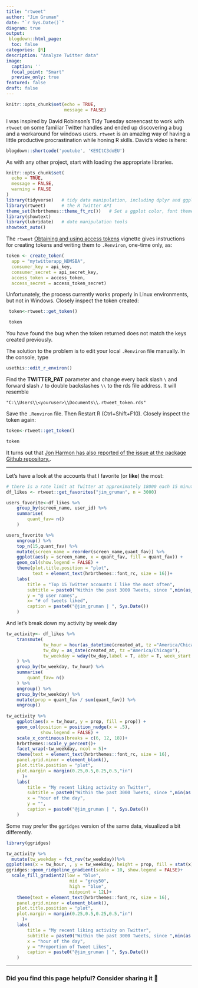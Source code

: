 ```yaml
---
title: "rtweet"
author: "Jim Gruman"
date: "`r Sys.Date()`"
diagram: true
output: 
 blogdown::html_page:
  toc: false
categories: [R]
description: "Analyze Twitter data" 
image: 
  caption: ''
  focal_point: "Smart"
  preview_only: true
featured: false
draft: false
---
```


```r
knitr::opts_chunk$set(echo = TRUE,
                      message = FALSE)
```

I was inspired by David Robinson's Tidy Tuesday screencast to work with `rtweet` on some familiar Twitter handles and ended up discovering a bug and a workaround for windows users. `rtweet` is an amazing way of having a little productive procrastination while honing R skills. David's video is here:

```r
blogdown::shortcode('youtube', 'KE9ItC3doEU')
```

As with any other project, start with loading the appropriate libraries.

```r
knitr::opts_chunk$set(
  echo = TRUE,
  message = FALSE,
  warning = FALSE
)
library(tidyverse)   # tidy data manipulation, including dplyr and ggplot
library(rtweet)      # the R Twitter API
theme_set(hrbrthemes::theme_ft_rc())   # Set a ggplot color, font theme
library(showtext)   
library(lubridate)   # date manipulation tools
showtext_auto()
```

The `rtweet` [Obtaining and using access tokens](http://rtweet.info/articles/auth.html) vignette gives instructions for creating tokens and writing them to `.Renviron`, one-time only, as:

```r
token <- create_token(
  app = "mytwitterapp_NDMSBA",
  consumer_key = api_key,
  consumer_secret = api_secret_key,
  access_token = access_token,
  access_secret = access_token_secret)
```
Unfortunately, the process currently works properly in Linux environments, but not in Windows. Closely inspect the token created:

```r
 token<-rtweet::get_token()

 token
```

You have found the bug when the token returned does not match the keys created previously.

The solution to the problem is to edit your local `.Renviron` file manually. In the console, type

```r
usethis::edit_r_environ()
```

Find the **TWITTER_PAT** parameter and change every back slash `\` and forward slash `/` to double backslashes `\\` to the rds file address.  It will resemble

`"C:\\Users\\<youruser>\\Documents\\.rtweet_token.rds"`

Save the `.Renviron` file.  Then Restart R (Ctrl+Shift+F10). Closely inspect the token again:

```r
token<-rtweet::get_token()

token
```
It turns out that [Jon Harmon has also reported of the issue at the package Github repository.](https://github.com/ropensci/rtweet/issues/380). 

----

Let's have a look at the accounts that I favorite (or **like**) the most:

```r
# there is a rate limit at Twitter at approximately 18000 each 15 minutes
df_likes <- rtweet::get_favorites("jim_gruman", n = 3000)
```

```r
users_favorite<-df_likes %>% 
    group_by(screen_name, user_id) %>%
    summarise(
        quant_fav= n()
    )

users_favorite %>%
    ungroup() %>%
    top_n(15,quant_fav) %>%
    mutate(screen_name = reorder(screen_name,quant_fav)) %>%
    ggplot(aes(y = screen_name, x = quant_fav, fill = quant_fav)) + 
    geom_col(show.legend = FALSE) +
    theme(plot.title.position = "plot",
          text = element_text(hrbrthemes::font_rc, size = 16))+
    labs(
        title = "Top 15 Twitter accounts I like the most often",
        subtitle = paste0("Within the past 3000 Tweets, since ",min(as_date(df_likes$created_at,  tz ="America/Chicago"))),
        y = "@ user names",
        x= "# of tweets liked",
        caption = paste0("@jim_gruman | ", Sys.Date())
    )

```

And let's break down my activity by week day

```r
tw_activity<- df_likes %>% 
    transmute(
              tw_hour = hour(as_datetime(created_at, tz ="America/Chicago")),
              tw_day = as_date(created_at, tz ="America/Chicago"),
              tw_weekday = wday(tw_day,label = T, abbr = T, week_start = 1)
    ) %>%
    group_by(tw_weekday, tw_hour) %>%
    summarise(
        quant_fav= n()
    ) %>% 
    ungroup() %>% 
    group_by(tw_weekday) %>% 
    mutate(prop = quant_fav / sum(quant_fav)) %>% 
    ungroup()
  
tw_activity %>%
    ggplot(aes(x = tw_hour, y = prop, fill = prop)) + 
    geom_col(position = position_nudge(x = .5),
             show.legend = FALSE) +
    scale_x_continuous(breaks = c(6, 12, 18))+
    hrbrthemes::scale_y_percent()+
    facet_wrap(~tw_weekday, ncol = 5)+
    theme(text = element_text(hrbrthemes::font_rc, size = 16),
    panel.grid.minor = element_blank(),
    plot.title.position = "plot",
    plot.margin = margin(0.25,0.5,0.25,0.5,"in")
      )+
    labs(
        title = "My recent liking activity on Twitter",
        subtitle = paste0("Within the past 3000 Tweets, since ",min(as.Date(df_likes$created_at, tz = "America/Chicago"))),
        x = "hour of the day",
        y = "",
        caption = paste0("@jim_gruman | ", Sys.Date())
    )

```

Some may prefer the `ggridges` version of the same data, visualized a bit differently.

```r
library(ggridges)

tw_activity %>%
  mutate(tw_weekday = fct_rev(tw_weekday))%>%
ggplot(aes(x = tw_hour, , y = tw_weekday, height = prop, fill = stat(x)))+
ggridges::geom_ridgeline_gradient(scale = 10, show.legend = FALSE)+
  scale_fill_gradient2(low = "blue",
                        mid = "grey50",
                        high = "blue",
                        midpoint = 12L)+
    theme(text = element_text(hrbrthemes::font_rc, size = 16),
    panel.grid.minor = element_blank(),
    plot.title.position = "plot",
    plot.margin = margin(0.25,0.5,0.25,0.5,"in")
      )+
    labs(
        title = "My recent liking activity on Twitter",
        subtitle = paste0("Within the past 3000 Tweets, since ",min(as.Date(df_likes$created_at, tz = "America/Chicago"))),
        x = "hour of the day",
        y = "Proportion of Tweet Likes",
        caption = paste0("@jim_gruman | ", Sys.Date())
    )

```

----

### Did you find this page helpful? Consider sharing it 🙌

